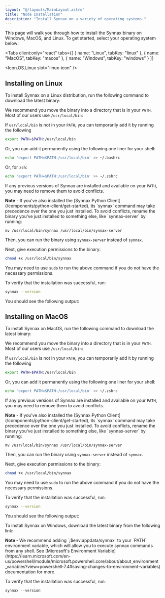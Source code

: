 ```yaml
---
layout: "@/layouts/MainLayout.astro"
title: "Node Installation"
description: "Install Synnax on a variety of operating systems."
---
```




This page will walk you through how to install the Synnax binary on Windows, MacOS, and
Linux. To get started, select your operating system below:

<Tabs
    client:only="react"
    tabs={[
        { name: "Linux", tabKey: "linux" },
        { name: "MacOS", tabKey: "macos" },
        { name: "Windows", tabKey: "windows" }
    ]}
>
<Icon.OS.Linux slot="linux-icon" />
<Fragment slot="linux">

## Installing on Linux

To install Synnax on a Linux distribution, run the following command to download the latest
binary:

<SynnaxDownloadURL os="linux"  />

We recommend you move the binary into a directory that is in your `PATH`. Most of our users
use `/usr/local/bin`:

<SynnaxMoveCommand os="linux" />

If `usr/local/bin` is not in your `PATH`, you can temporarily add it by running the following

```bash
export PATH=$PATH:/usr/local/bin
```

Or, you can add it permanently using the following one liner for your shell:

```bash
echo 'export PATH=$PATH:/usr/local/bin' >> ~/.bashrc
```

Or, for `zsh`:

```bash
echo 'export PATH=$PATH:/usr/local/bin' >> ~/.zshrc
```

If any previous versions of Synnax are installed and available on your `PATH`, you
may need to remove them to avoid conflicts.

<div class="warn">
<b>Note</b> - If you've also installed the [Synnax Python Client](/components/python-client/get-started),
its `synnax` command may take precedence over the one you just installed. To avoid conflicts,
rename the binary you've just installed to something else, like `synnax-server` by running:

```
mv /usr/local/bin/synnax /usr/local/bin/synnax-server
```

Then, you can run the binary using `synnax-server` instead of `synnax`.
</div>

Next, give execution permissions to the binary:

```bash
chmod +x /usr/local/bin/synnax
```

You may need to use `sudo` to run the above command if you do not have the 
necessary permissions.

To verify that the installation was successful, run:

```bash
synnax --version
```

You should see the following output:

<SynnaxVersionOutput />
</Fragment>
<Icon.OS.MacOS slot="macos-icon" />
<Fragment slot="macos">

## Installing on MacOS

To install Synnax on MacOS, run the following command to download the latest binary:

<SynnaxDownloadURL os="macos"  />

We recommend you move the binary into a directory that is in your `PATH`. Most of our users
use `/usr/local/bin`:

<SynnaxMoveCommand os="macos" />

If `usr/local/bin` is not in your `PATH`, you can temporarily add it by running the following

```bash
export PATH=$PATH:/usr/local/bin
```

Or, you can add it permanently using the following one liner for your shell:

```bash
echo 'export PATH=$PATH:/usr/local/bin' >> ~/.zshrc
```

If any previous versions of Synnax are installed and available on your `PATH`, you
may need to remove them to avoid conflicts.

<div class="warn">
<b>Note</b> - If you've also installed the [Synnax Python Client](/components/python-client/get-started),
its `synnax` command may take precedence over the one you just installed. To avoid conflicts,
rename the binary you've just installed to something else, like `synnax-server` by running:

```
mv /usr/local/bin/synnax /usr/local/bin/synnax-server
```

Then, you can run the binary using `synnax-server` instead of `synnax`.
</div>

Next, give execution permissions to the binary:

```bash
chmod +x /usr/local/bin/synnax
```

You may need to use `sudo` to run the above command if you do not have the
necessary permissions.

To verify that the installation was successful, run:

```bash
synnax --version
```

You should see the following output:

<SynnaxVersionOutput />

</Fragment>
<Icon.OS.Windows slot="windows-icon" />
<Fragment slot="windows">

To install Synnax on Windows, download the latest binary from the following link:

<SynnaxDownloadURL os="windows" />

<div class="info">
<b>Note - </b> We recommend adding `;$env:appdata/synnax` to your `PATH` environment variable, which 
will allow you to execute synnax commands from any shell. See [Microsoft's Environment Variable](https://learn.microsoft.com/en-us/powershell/module/microsoft.powershell.core/about/about_environment_variables?view=powershell-7.4#saving-changes-to-environment-variables)
documentation for more.
</div>

To verify that the installation was successful, run:

```powershell
synnax --version
```

</Fragment>
</Tabs>

